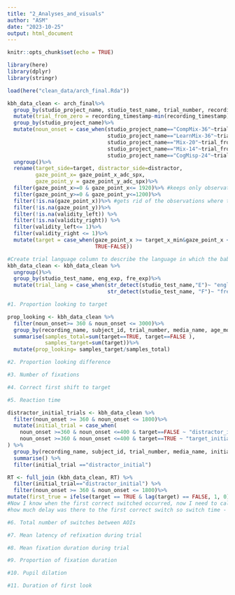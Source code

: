 ```yaml
---
title: "2_Analyses_and_visuals"
author: "ASM"
date: "2023-10-25"
output: html_document
---
```


```r
knitr::opts_chunk$set(echo = TRUE)
```

```r
library(here)
library(dplyr)
library(stringr)

load(here("clean_data/arch_final.Rda"))

```


```r

kbh_data_clean <- arch_final%>%
  group_by(studio_project_name, studio_test_name, trial_number, recording_name)%>%
  mutate(trial_from_zero = recording_timestamp-min(recording_timestamp))%>%
  group_by(studio_project_name)%>%
  mutate(noun_onset = case_when(studio_project_name=="CompMix-36"~trial_from_zero-3000, #Substracting noun onset to normalize
                                studio_project_name=="LearnMix-36"~trial_from_zero-4500,
                                studio_project_name=="Mix-20"~trial_from_zero-5400,
                                studio_project_name=="Mix-14"~trial_from_zero-5400,
                                studio_project_name=="CogMisp-24"~trial_from_zero-1500))%>%
  ungroup()%>%
  rename(target_side=target, distractor_side=distractor,
         gaze_point_x= gaze_point_x_adc_spx, 
         gaze_point_y = gaze_point_y_adc_spx)%>%
  filter(gaze_point_x>=0 & gaze_point_x<= 1920)%>% #keeps only observations that are in the screen
  filter(gaze_point_y>=0 & gaze_point_y<=1200)%>%
  filter(!is.na(gaze_point_x))%>% #gets rid of the observations where tobii didn't get any reading
  filter(!is.na(gaze_point_y))%>%
  filter(!is.na(validity_left)) %>%
  filter(!is.na(validity_right)) %>%
  filter(validity_left<= 1)%>%
  filter(validity_right <= 1)%>%
  mutate(target = case_when(gaze_point_x >= target_x_min&gaze_point_x <= target_x_max&gaze_point_y >= target_y_min&gaze_point_y <= target_y_max~TRUE, 
                            TRUE~FALSE))

#Create trial language column to describe the language in which the babies were tested
kbh_data_clean <- kbh_data_clean %>%
  ungroup()%>%
  group_by(studio_test_name, eng_exp, fre_exp)%>%
  mutate(trial_lang = case_when(str_detect(studio_test_name,"E")~ "english",
                                str_detect(studio_test_name, "F")~ "french"))

```


```r

#1. Proportion looking to target

prop_looking <- kbh_data_clean %>%
  filter(noun_onset>= 360 & noun_onset <= 3000)%>%
  group_by(recording_name, subject_id, trial_number, media_name, age_months, exp_target_lang_prop)%>%
  summarise(samples_total=sum(target==TRUE, target==FALSE ),
            samples_target=sum(target))%>%
  mutate(prop_looking= samples_target/samples_total) 

#2. Proportion looking difference

#3. Number of fixations

#4. Correct first shift to target

#5. Reaction time

distractor_initial_trials <- kbh_data_clean %>%
  filter(noun_onset >= 360 & noun_onset <= 1800)%>%
  mutate(initial_trial = case_when(
    noun_onset >=360 & noun_onset <=400 & target==FALSE ~ "distractor_initial",
    noun_onset >=360 & noun_onset <=400 & target==TRUE ~ "target_initial")
) %>%
  group_by(recording_name, subject_id, trial_number, media_name, initial_trial) %>% 
  summarise() %>%
  filter(initial_trial =="distractor_initial")

RT <- full_join (kbh_data_clean, RT) %>%
  filter(initial_trial=="distractor_initial") %>%
  filter(noun_onset >= 360 & noun_onset <= 1800)%>%
mutate(first_true = ifelse(target == TRUE & lag(target) == FALSE, 1, 0))
#Now I know when the first correct switched occurred, now I need to calculate the latency so from 360 post noun onset
#how much delay was there to the first correct switch so switch time - 360?

#6. Total number of switches between AOIs

#7. Mean latency of refixation during trial

#8. Mean fixation duration during trial

#9. Proportion of fixation duration

#10. Pupil dilation

#11. Duration of first look

```


